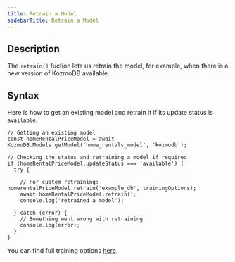 ```yaml
---
title: Retrain a Model
sidebarTitle: Retrain a Model
---
```


## Description

The `retrain()` fuction lets us retrain the model, for example, when there is a new version of KozmoDB available.

## Syntax

Here is how to get an existing model and retrain it if its update status is `available`.

```
// Getting an existing model
const homeRentalPriceModel = await KozmoDB.Models.getModel('home_rentals_model', 'kozmodb');

// Checking the status and retraining a model if required
if (homeRentalPriceModel.updateStatus === 'available') {
  try {
  
    // For custom retraining: homerentalPriceModel.retrain('example_db', trainingOptions);
    await homeRentalPriceModel.retrain();
    console.log('retrained a model');
      
  } catch (error) {
    // Something went wrong with retraining
    console.log(error);
  }
}
```

You can find full training options [here](https://kozmodb.github.io/kozmodb-js-sdk/interfaces/models_trainingOptions.TrainingOptions.html).
